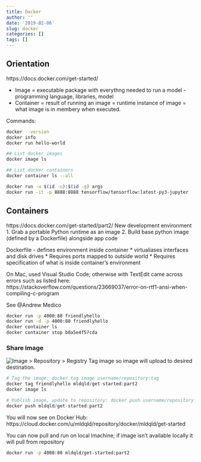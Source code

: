 ```yaml
---
title: Docker
author: ''
date: '2019-02-06'
slug: docker
categories: []
tags: []
---
```


## Orientation
https://docs.docker.com/get-started/

* Image = executable package with everythng needed to run a model - programming language, libraries, model
* Container = result of running an image = runtime instance of image = what image is in membery when executed.  

Commands:
```bash
docker --version
docker info
docker run hello-world

## List docker images
docker image ls

## List docker containers
docker container ls --all

docker run -u $(id -u):$(id -g) args
docker run -it -p 8888:8888 tensorflow/tensorflow:latest-py3-jupyter
```

## Containers
https://docs.docker.com/get-started/part2/
New development environment
1. Grab a portable Python runtime as an image
2. Build base python image (defined by a Dockerfile) alongside app code

Dockerfile - defines environment inside container
 * virtualiases interfaces and disk drives
 * Requires ports mapped to outside world
 * Requires specification of what is inside container's environment
 
On Mac, used Visual Studio Code; otherwise with TextEdit came across errors such as listed here:
https://stackoverflow.com/questions/23669037/error-on-rtf1-ansi-when-compiling-c-program

See @Andrew Medico

```bash
docker run -p 4000:80 friendlyhello
docker run -d -p 4000:80 friendlyhello
docker container ls
docker container stop b0a5e4f57cda
```


### Share image

![Image > Repository > Registry](/img/docker/img_repo_reg.png)
Tag image so image will upload to desired destination.  

```r

# Tag the image: docker tag image username/repository:tag
docker tag friendlyhello mldqld/get-started:part2
docker image ls

# Publish image, update to repository: docker push username/repository:tag
docker push mldqld/get-started:part2
```
 
You will now see on Docker Hub: https://cloud.docker.com/u/mldqld/repository/docker/mldqld/get-started


You can now pull and run on local lmachine; if image isn't available locally it will pull from repository

```bash
docker run -p 4000:80 mldqld/get-started:part2
```


